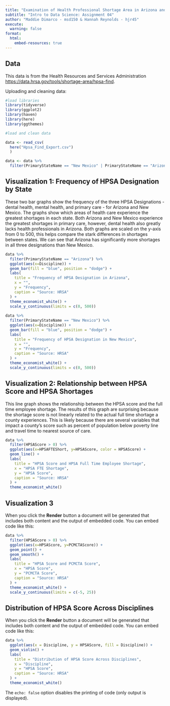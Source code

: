 ```yaml
---
title: "Examination of Health Professional Shortage Area in Arizona and New Mexico"
subtitle: "Intro to Data Science: Assignment 04"
author: "Maddie Dimarco - msd150 & Hannah Reynolds - hjr45"
execute: 
  warning: false
format:
  html:
    embed-resources: true
---
```


## Data

This data is from the Health Resources and Services Administration  <https://data.hrsa.gov/tools/shortage-area/hpsa-find>.

Uploading and cleaning data:
```r
#load libraries
library(tidyverse)
library(ggplot2)
library(haven)
library(here)
library(ggthemes)

#load and clean data

data <- read_csv(
  here("Hpsa_Find_Export.csv")
  ) 

data <- data %>%
  filter(PrimaryStateName == "New Mexico" | PrimaryStateName == "Arizona")
```
## Visualization 1: Frequency of HPSA Designation by State

These two bar graphs show the frequency of the three HPSA Designations - dental health, mental health, and primary care - for Arizona and New Mexico. The graphs show which areas of health care experience the greatest shortages in each state. Both Arizona and New Mexico experience the greatest shortages in primary care, however, dental health also greatly lacks health professionals in Arizona. Both graphs are scaled on the y-axis from 0 to 500, this helps compare the stark differences in shortages between states. We can see that Arizona has significantly more shortages in all three designations than New Mexico.

```r
data %>%
  filter(PrimaryStateName == "Arizona") %>%
  ggplot(aes(x=Discipline)) +
  geom_bar(fill = "blue", position = "dodge") +
  labs(
    title = "Frequency of HPSA Designation in Arizona",
    x = "",
    y = "Frequency",
    caption = "Source: HRSA"
  ) +
  theme_economist_white() +
  scale_y_continuous(limits = c(0, 500))
  
data %>%
  filter(PrimaryStateName == "New Mexico") %>%
  ggplot(aes(x=Discipline)) +
  geom_bar(fill = "blue", position = "dodge") +
  labs(
    title = "Frequency of HPSA Designation in New Mexico",
    x = "",
    y = "Frequency",
    caption = "Source: HRSA"
  ) +
  theme_economist_white() +
  scale_y_continuous(limits = c(0, 500))

```

## Visualization 2: Relationship between HPSA Score and HPSA Shortages

This line graph shows the relationship between the HPSA score and the full time employee shortage. The results of this graph are surprising because the shortage score is not linearly related to the actual full time shortage a county experiences. This is likely because there are several variables that impact a county's score such as percent of population below poverty line and travel time to nearest source of care. 

```r
data %>%
  filter(HPSAScore > 0) %>%
  ggplot(aes(x=HPSAFTEShort, y=HPSAScore, color = HPSAScore) +
  geom_line() +
  labs(
    title = "HPSA Score and HPSA Full Time Employee Shortage",
    x = "HPSA FTE Shortage",
    y = "HPSA Score",
    caption = "Source: HRSA"
  ) +
  theme_economist_white()
```

## Visualization 3

When you click the **Render** button a document will be generated that includes both content and the output of embedded code. You can embed code like this:

```r
data %>%
  filter(HPSAScore > 0) %>%
  ggplot(aes(x=HPSAScore, y=PCMCTAScore)) +
  geom_point() +
  geom_smooth() +
  labs(
    title = "HPSA Score and PCMCTA Score",
    x = "HPSA Score",
    y = "PCMCTA Score",
    caption = "Source: HRSA"
  ) +
  theme_economist_white() +
  scale_y_continuous(limits = c(-5, 25))
```

## Distribution of HPSA Score Across Disciplines

When you click the **Render** button a document will be generated that includes both content and the output of embedded code. You can embed code like this:

```r
data %>%
  ggplot(aes(x = Discipline, y = HPSAScore, fill = Discipline)) +
  geom_violin() +
  labs(
    title = "Distribution of HPSA Score Across Disciplines",
    x = "Discipline",
    y = "HPSA Score",
    caption = "Source: HRSA"
  ) +
  theme_economist_white()
```

The `echo: false` option disables the printing of code (only output is displayed).
